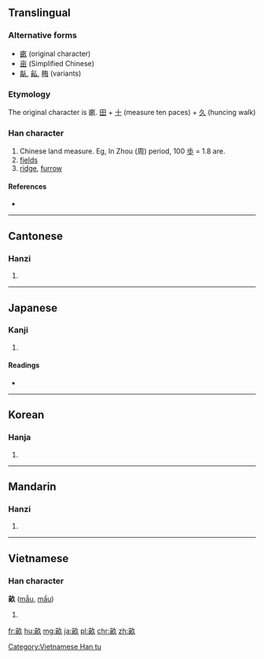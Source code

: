 ==Translingual==
===Alternative forms===
* [[畞]] (original character)
* [[亩]] (Simplified Chinese)
* [[畒]], [[畆]], [[畮]] (variants)

===Etymology===
The original character is 畞. [[田]] + [[十]] (measure ten paces) + [[久]] (huncing walk)

===Han character===
{{Han char|rn=102|rad=田|as=05|sn=10|four=0768<sub>0</sub>|canj=卜田弓人 (YWNO)}}

# Chinese land measure. Eg, In Zhou (周) period, 100 [[歩]] = 1.8 are.
# [[field]]s
# [[ridge]], [[furrow]]

====References====
* {{Han ref|kx=0761.140|dkj=21815|dj=1171.060|hdz=42538.030|uh=755D|ud=30045|bh=AF61|bd=44897}}

----

==Cantonese==

===Hanzi===
{{yue-hanzi|jyut=mau5|y=mau5|sim=亩}}

# {{defn|lang=yue|sort=田05}}

----

==Japanese==

===Kanji===
{{ja-kanji|grade=c|rs=田05}}

# {{defn|lang=ja|sort=田05}}

====Readings====
* {{ja-readings|on=[[ほ]] (ho), [[ぼう]] (bō)|kun=[[せ]] (se), [[うね]] (une)}}

----

==Korean==

===Hanja===
{{ko-hanja|hangeul=[[무]]|eumhun=|rv=mu|mr=mu|y=mu}}

# {{defn|lang=ko|sort=田05}}

----

==Mandarin==

===Hanzi===
{{cmn-hanzi|sim=亩|pin=[[mǔ]] ([[mu3]]), [[xí]] ([[xi2]])|wg=mu<sup>3</sup>, hsi<sup>2</sup>}}

# {{defn|lang=cmn|sort=田05}}

----

==Vietnamese==

===Han character===
'''畝''' ([[mẫu]], [[mẩu]])

# {{defn|lang=vi}}

[[Category:Vietnamese Han tu]]

[[fr:畝]]
[[hu:畝]]
[[mg:畝]]
[[ja:畝]]
[[pl:畝]]
[[chr:畝]]
[[zh:畝]]